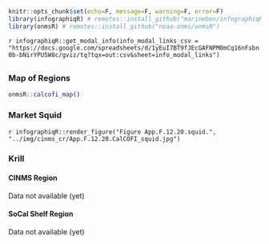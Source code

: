 ```r
knitr::opts_chunk$set(echo=F, message=F, warning=F, error=F)
library(infographiqR) # remotes::install_github("marinebon/infographiqR") 
library(onmsR) # remotes::install_github("noaa-onms/onmsR")
```

`r infographiqR::get_modal_info(info_modal_links_csv = "https://docs.google.com/spreadsheets/d/1yEuI7BT9fJEcGAFNPM0mCq16nFsbn0b-bNirYPU5W8c/gviz/tq?tqx=out:csv&sheet=info_modal_links")`

## {.tabset}

### Map of Regions

```r
onmsR::calcofi_map()
```

### Market Squid {.active}

`r infographiqR::render_figure("Figure App.F.12.20.squid.", "../img/cinms_cr/App.F.12.20.CalCOFI_squid.jpg")`

### Krill

#### CINMS Region

Data not available (yet)

#### SoCal Shelf Region

Data not available (yet)
